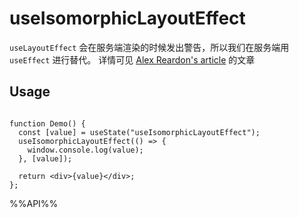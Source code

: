# useIsomorphicLayoutEffect

`useLayoutEffect` 会在服务端渲染的时候发出警告，所以我们在服务端用 `useEffect` 进行替代。 详情可见 [Alex Reardon's article](https://medium.com/@alexandereardon/uselayouteffect-and-ssr-192986cdcf7a) 的文章

## Usage

```tsx live

function Demo() {
  const [value] = useState("useIsomorphicLayoutEffect");
  useIsomorphicLayoutEffect(() => {
    window.console.log(value);
  }, [value]);

  return <div>{value}</div>;
};

```

%%API%%
